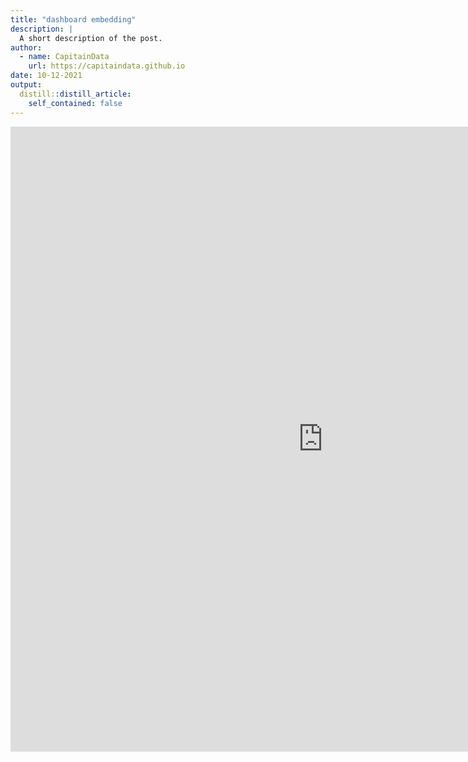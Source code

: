 ```yaml
---
title: "dashboard embedding"
description: |
  A short description of the post.
author:
  - name: CapitainData
    url: https://capitaindata.github.io
date: 10-12-2021
output:
  distill::distill_article:
    self_contained: false
---
```



<iframe width="1000" height="1000" frameborder="0" scrolling="no" src="https://onedrive.live.com/embed?resid=86D0B6A1C62C6343%2145337&authkey=%21AMfffX8AHZh7AJQ&em=2&AllowTyping=True&wdHideGridlines=True&wdHideHeaders=True&wdDownloadButton=True&wdInConfigurator=True"></iframe>

